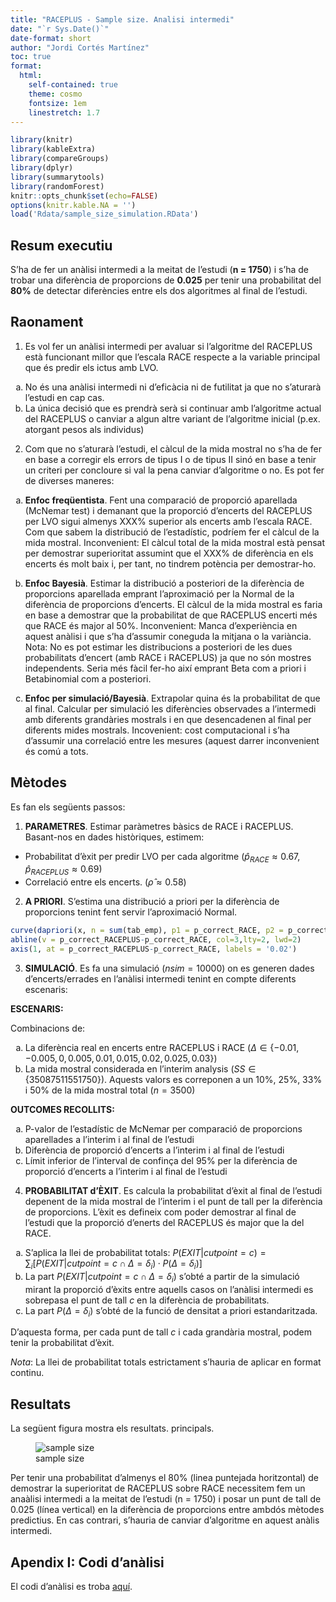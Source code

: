 ```yaml
---
title: "RACEPLUS - Sample size. Analisi intermedi"
date: "`r Sys.Date()`"
date-format: short
author: "Jordi Cortés Martínez"
toc: true
format: 
  html:
    self-contained: true
    theme: cosmo
    fontsize: 1em
    linestretch: 1.7
---
```



```r
library(knitr)
library(kableExtra)
library(compareGroups)
library(dplyr)
library(summarytools)
library(randomForest)
knitr::opts_chunk$set(echo=FALSE)
options(knitr.kable.NA = '')
load('Rdata/sample_size_simulation.RData')
```


## Resum executiu

S'ha de fer un anàlisi intermedi a la meitat de l'estudi (**n = 1750**) i s'ha de 
trobar una diferència de proporcions de **0.025** per tenir una probabilitat del 
**80%** de detectar diferències entre els dos algoritmes al final de l'estudi.


## Raonament

1.	Es vol fer un anàlisi intermedi per avaluar si l’algoritme del RACEPLUS està funcionant millor que l’escala RACE respecte a la variable principal que és predir els ictus amb LVO.

  a.	No és una anàlisi intermedi ni d’eficàcia ni de futilitat ja que no s’aturarà l’estudi en cap cas.
  b.	La única decisió que es prendrà serà si continuar amb l’algoritme actual del RACEPLUS o canviar a algun altre variant de l’algoritme inicial (p.ex. atorgant pesos als individus) 

2.	Com que no s’aturarà l’estudi, el càlcul de la mida mostral no s’ha de fer en base a corregir els errors de tipus I o de tipus II sinó en base a tenir un criteri per concloure si val la pena canviar d’algoritme o no. Es pot fer de diverses maneres:

  a.	**Enfoc freqüentista**. Fent una comparació de proporció aparellada (McNemar test) i demanant que la proporció d’encerts del RACEPLUS per LVO sigui almenys XXX% superior als encerts amb l’escala RACE. Com que sabem la distribució de l’estadístic, podríem fer el càlcul de la mida mostral. Inconvenient: El càlcul total de la mida mostral està pensat per demostrar superioritat assumint que el XXX% de diferència en els encerts és molt baix i, per tant, no tindrem potència per demostrar-ho.

  b.	**Enfoc Bayesià**. Estimar la distribució a posteriori de la diferència de proporcions aparellada emprant l’aproximació per la Normal de la diferència de proporcions d’encerts. El càlcul de la mida mostral es faria en base a demostrar que la probabilitat de que RACEPLUS encerti més que RACE és major al 50%. Inconvenient: Manca d’experiència en aquest anàlisi i que s’ha d’assumir coneguda la mitjana o la variància. Nota: No es pot estimar les distribucions a posteriori de les dues probabilitats d’encert (amb RACE i RACEPLUS) ja que no són mostres independents. Seria més fàcil fer-ho així emprant Beta com a priori i Betabinomial com a posteriori.

  c.	**Enfoc per simulació/Bayesià**. Extrapolar quina és la probabilitat de que al final. Calcular per simulació les diferències observades a l’intermedi amb diferents grandàries mostrals i en que desencadenen al final per diferents mides mostrals. Incovenient: cost computacional i s’ha d’assumir una correlació entre les mesures (aquest darrer inconvenient és comú a tots.


## Mètodes

Es fan els següents passos:

1. **PARAMETRES**. Estimar paràmetres bàsics de RACE i RACEPLUS. Basant-nos en dades històriques, estimem:

- Probabilitat d'èxit per predir LVO per cada algoritme ($\hat{p}_{RACE} \approx 0.67$, $\hat{p}_{RACEPLUS} \approx 0.69$)
- Correlació entre els encerts. ($\hat{\rho} \approx 0.58$)

2. **A PRIORI**. S'estima una distribució a priori per la diferència de proporcions tenint fent servir l'aproximació Normal.

```r
curve(dapriori(x, n = sum(tab_emp), p1 = p_correct_RACE, p2 = p_correct_RACEPLUS),-0.05,0.1, ylab='',main='A priori distribution')
abline(v = p_correct_RACEPLUS-p_correct_RACE, col=3,lty=2, lwd=2)
axis(1, at = p_correct_RACEPLUS-p_correct_RACE, labels = '0.02')
```


3. **SIMULACIÓ**. Es fa una simulació ($nsim=10000$) on es generen dades d'encerts/errades en 
l'anàlisi intermedi tenint en compte diferents escenaris:

**ESCENARIS:**

Combinacions de:

a. La diferència real en encerts entre RACEPLUS i RACE ($\Delta \in \{-0.01,-0.005,0,0.005,0.01,0.015,0.02,0.025,0.03\}$)
b. La mida mostral considerada en l'interim analysis ($SS \in \{350  875 1155 1750\}$). Aquests valors es correponen a un 10%, 25%, 33% i 50% de la mida mostral total ($n = 3500$) 

**OUTCOMES RECOLLITS:**

a. P-valor de l'estadístic de McNemar per comparació de proporcions aparellades a l'interim i al final de l'estudi
b. Diferència de proporció d'encerts a l'interim i al final de l'estudi
c. Límit inferior de l'interval de confinça del 95% per la diferència de proporció d'encerts  a l'interim i al final de l'estudi


4. **PROBABILITAT d'ÈXIT**. Es calcula la probabilitat d'èxit al final de l'estudi depenent de la mida mostral de l'interim i el punt de tall per la diferència de proporcions. L'èxit es defineix com poder demostrar al final de l'estudi que la proporció d'enerts del RACEPLUS és major que la del RACE.

a. S'aplica la llei de probabilitat totals: $P(EXIT|cutpoint = c) = \sum_{i} \left[ P(EXIT|cutpoint = c \; \cap \; \Delta= \delta_i) · P(\Delta= \delta_i) \right]$
b. La part $P(EXIT|cutpoint = c \; \cap \; \Delta= \delta_i)$ s'obté a partir de la simulació mirant la proporció d'èxits entre aquells casos on l'anàlisi intermedi es sobrepasa el punt de tall $c$ en la diferència de probabilitats.
c. La part $P(\Delta= \delta_i)$ s'obté de la funció de densitat a priori estandaritzada.

D'aquesta forma, per cada punt de tall $c$ i cada grandària mostral, podem tenir la probabilitat d'èxit.


*Nota*: La llei de probabilitat totals estrictament s'hauria de aplicar en format continu.



## Resultats

La següent figura mostra els resultats. principals.

![sample size](figure_ss.png)

Per tenir una probabilitat d'almenys el 80% (linea puntejada horitzontal) de 
demostrar la superioritat de RACEPLUS sobre RACE necessitem fem un anaàlisi intermedi 
a la meitat de l'estudi (n = 1750) i posar un punt de tall de 0.025 (línea vertical) en 
la diferència de proporcions entre ambdós mètodes predictius. En cas contrari, s'hauria de 
canviar d'algoritme en aquest anàlis intermedi.


## Apendix I: Codi d'anàlisi

El codi d'anàlisi es troba [aquí](https://github.com/jordicortes40/sample_size_RACEPLUS).


